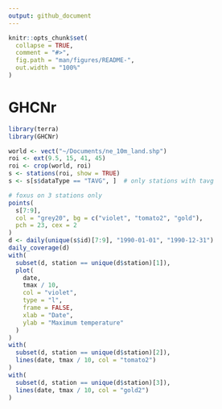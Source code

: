 ```yaml
---
output: github_document
---
```


<!-- README.md is generated from README.Rmd. Please edit that file -->
<!-- `devtools::build_readme()` -->

```r
knitr::opts_chunk$set(
  collapse = TRUE,
  comment = "#>",
  fig.path = "man/figures/README-",
  out.width = "100%"
)
```

# GHCNr

<!-- badges: start -->
<!-- badges: end -->

```r
library(terra)
library(GHCNr)

world <- vect("~/Documents/ne_10m_land.shp")
roi <- ext(9.5, 15, 41, 45)
roi <- crop(world, roi)
s <- stations(roi, show = TRUE)
s <- s[s$dataType == "TAVG", ]  # only stations with tavg

# foxus on 3 stations only
points(
  s[7:9],
  col = "grey20", bg = c("violet", "tomato2", "gold"),
  pch = 23, cex = 2
)
d <- daily(unique(s$id)[7:9], "1990-01-01", "1990-12-31")
daily_coverage(d)
with(
  subset(d, station == unique(d$station)[1]),
  plot(
    date,
    tmax / 10,
    col = "violet",
    type = "l",
    frame = FALSE,
    xlab = "Date",
    ylab = "Maximum temperature"
  )
)
with(
  subset(d, station == unique(d$station)[2]),
  lines(date, tmax / 10, col = "tomato2")
)
with(
  subset(d, station == unique(d$station)[3]),
  lines(date, tmax / 10, col = "gold2")
)
```